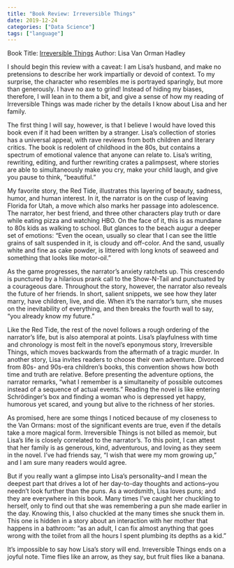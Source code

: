 ```yaml
---
title: "Book Review: Irreversible Things"
date: 2019-12-24
categories: ["Data Science"]
tags: ["language"]
---
```


Book Title: [Irreversible Things](https://www.spdbooks.org/Products/9780996195256/irreversible-things.aspx)
Author: Lisa Van Orman Hadley

I should begin this review with a caveat: I am Lisa’s husband, and make no pretensions to describe her work impartially or devoid of context. To my surprise, the character who resembles me is portrayed sparingly, but more than generously. I have no axe to grind! Instead of hiding my biases, therefore, I will lean in to them a bit, and give a sense of how my reading of Irreversible Things was made richer by the details I know about Lisa and her family.

The first thing I will say, however, is that I believe I would have loved this book even if it had been written by a stranger. Lisa’s collection of stories has a universal appeal, with rave reviews from both children and literary critics. The book is redolent of childhood in the 80s, but contains a spectrum of emotional valence that anyone can relate to. Lisa’s writing, rewriting, editing, and further rewriting crates a palimpsest, where stories are able to simultaneously make you cry, make your child laugh, and give you pause to think, “beautiful.”    

My favorite story, the Red Tide, illustrates this layering of beauty, sadness, humor, and human interest. In it, the narrator is on the cusp of leaving Florida for Utah, a move which also marks her passage into adolescence. The narrator, her best friend, and three other characters play truth or dare while eating pizza and watching HBO. On the face of it, this is as mundane to 80s kids as walking to school. But glances to the beach augur a deeper set of emotions: “Even the ocean, usually so clear that I can see the little grains of salt suspended in it, is cloudy and off-color. And the sand, usually white and fine as cake powder, is littered with long knots of seaweed and something that looks like motor-oil.” 

As the game progresses, the narrator’s anxiety ratchets up. This crescendo is punctured by a hilarious prank call to the Show-N-Tail and punctuated by a courageous dare. Throughout the story, however, the narrator also reveals the future of her friends. In short, salient snippets, we see how they later marry, have children, live, and die. When it’s the narrator’s turn, she muses on the inevitability of everything, and then breaks the fourth wall to say, “you already know my future.” 

Like the Red Tide, the rest of the novel follows a rough ordering of the narrator’s life, but is also atemporal at points. Lisa’s playfulness with time and chronology is most felt in the novel’s eponymous story, Irreversible Things, which moves backwards from the aftermath of a tragic murder. In another story, Lisa invites readers to choose their own adventure. Divorced from 80s- and 90s-era children’s books, this convention shows how both time and truth are relative. Before presenting the adventure options, the narrator remarks, “what I remember is a simultaneity of possible outcomes instead of a sequence of actual events.” Reading the novel is like entering Schrödinger's box and finding a woman who is depressed yet happy, humorous yet scared, and young but alive to the richness of her stories. 

As promised, here are some things I noticed because of my closeness to the Van Ormans: most of the significant events are true, even if the details take a more magical form. Irreversible Things is not billed as memoir, but Lisa’s life is closely correlated to the narrator’s. To this point, I can attest that her family is as generous, kind, adventurous, and loving as they seem in the novel. I’ve had friends say, “I wish that were my mom growing up,” and I am sure many readers would agree. 

But if you really want a glimpse into Lisa’s personality–and I mean the deepest part that drives a lot of her day-to-day thoughts and actions–you needn't look further than the puns. As a wordsmith, Lisa loves puns; and they are everywhere in this book. Many times I’ve caught her chuckling to herself, only to find out that she was remembering a pun she made earlier in the day. Knowing this, I also chuckled at the many times she snuck them in. This one is hidden in a story about an interaction with her mother that happens in a bathroom: “as an adult, I can fix almost anything that goes wrong with the toilet from all the hours I spent plumbing its depths as a kid.” 

It’s impossible to say how Lisa’s story will end. Irreversible Things ends on a joyful note. Time flies like an arrow, as they say, but fruit flies like a banana.
